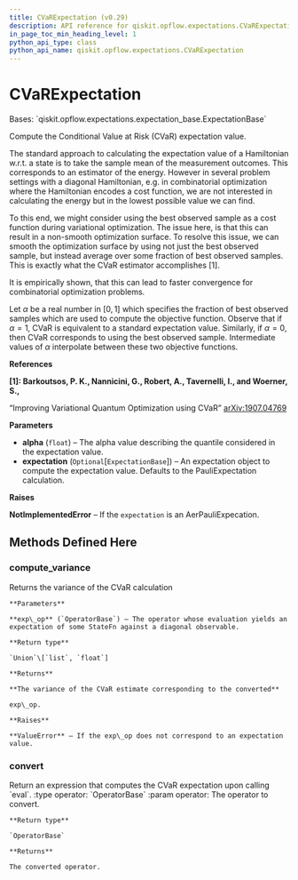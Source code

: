 ```yaml
---
title: CVaRExpectation (v0.29)
description: API reference for qiskit.opflow.expectations.CVaRExpectation in qiskit v0.29
in_page_toc_min_heading_level: 1
python_api_type: class
python_api_name: qiskit.opflow.expectations.CVaRExpectation
---
```


# CVaRExpectation

<Class id="qiskit.opflow.expectations.CVaRExpectation" isDedicatedPage={true} github="https://github.com/qiskit/qiskit/tree/stable/0.18/qiskit/opflow/expectations/cvar_expectation.py" signature="CVaRExpectation(alpha, expectation=None)" modifiers="class">
  Bases: `qiskit.opflow.expectations.expectation_base.ExpectationBase`

  Compute the Conditional Value at Risk (CVaR) expectation value.

  The standard approach to calculating the expectation value of a Hamiltonian w\.r.t. a state is to take the sample mean of the measurement outcomes. This corresponds to an estimator of the energy. However in several problem settings with a diagonal Hamiltonian, e.g. in combinatorial optimization where the Hamiltonian encodes a cost function, we are not interested in calculating the energy but in the lowest possible value we can find.

  To this end, we might consider using the best observed sample as a cost function during variational optimization. The issue here, is that this can result in a non-smooth optimization surface. To resolve this issue, we can smooth the optimization surface by using not just the best observed sample, but instead average over some fraction of best observed samples. This is exactly what the CVaR estimator accomplishes \[1].

  It is empirically shown, that this can lead to faster convergence for combinatorial optimization problems.

  Let $\alpha$ be a real number in $[0,1]$ which specifies the fraction of best observed samples which are used to compute the objective function. Observe that if $\alpha = 1$, CVaR is equivalent to a standard expectation value. Similarly, if $\alpha = 0$, then CVaR corresponds to using the best observed sample. Intermediate values of $\alpha$ interpolate between these two objective functions.

  **References**

  **\[1]: Barkoutsos, P. K., Nannicini, G., Robert, A., Tavernelli, I., and Woerner, S.,**

  “Improving Variational Quantum Optimization using CVaR” [arXiv:1907.04769](https://arxiv.org/abs/1907.04769)

  **Parameters**

  *   **alpha** (`float`) – The alpha value describing the quantile considered in the expectation value.
  *   **expectation** (`Optional`\[`ExpectationBase`]) – An expectation object to compute the expectation value. Defaults to the PauliExpectation calculation.

  **Raises**

  **NotImplementedError** – If the `expectation` is an AerPauliExpecation.

  ## Methods Defined Here

  <span id="qiskit-opflow-expectations-cvarexpectation-compute-variance" />

  ### compute\_variance

  <Function id="qiskit.opflow.expectations.CVaRExpectation.compute_variance" signature="CVaRExpectation.compute_variance(exp_op)">
    Returns the variance of the CVaR calculation

    **Parameters**

    **exp\_op** (`OperatorBase`) – The operator whose evaluation yields an expectation of some StateFn against a diagonal observable.

    **Return type**

    `Union`\[`list`, `float`]

    **Returns**

    **The variance of the CVaR estimate corresponding to the converted**

    exp\_op.

    **Raises**

    **ValueError** – If the exp\_op does not correspond to an expectation value.
  </Function>

  <span id="qiskit-opflow-expectations-cvarexpectation-convert" />

  ### convert

  <Function id="qiskit.opflow.expectations.CVaRExpectation.convert" signature="CVaRExpectation.convert(operator)">
    Return an expression that computes the CVaR expectation upon calling `eval`. :type operator: `OperatorBase` :param operator: The operator to convert.

    **Return type**

    `OperatorBase`

    **Returns**

    The converted operator.
  </Function>
</Class>

